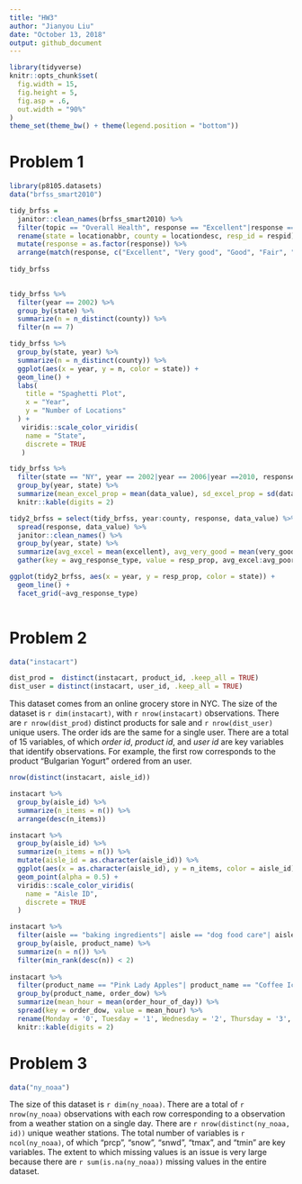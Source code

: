 ```yaml
---
title: "HW3"
author: "Jianyou Liu"
date: "October 13, 2018"
output: github_document
---
```


```r
library(tidyverse)
knitr::opts_chunk$set(
  fig.width = 15,
  fig.height = 5,
  fig.asp = .6,
  out.width = "90%"
)
theme_set(theme_bw() + theme(legend.position = "bottom"))
```

# Problem 1
```r
library(p8105.datasets)
data("brfss_smart2010")
```
```r
tidy_brfss = 
  janitor::clean_names(brfss_smart2010) %>% 
  filter(topic == "Overall Health", response == "Excellent"|response == "Very good"|response == "Good"|response == "Fair"|response == "Poor") %>% 
  rename(state = locationabbr, county = locationdesc, resp_id = respid)  %>% 
  mutate(response = as.factor(response)) %>% 
  arrange(match(response, c("Excellent", "Very good", "Good", "Fair", "Poor")))
  
tidy_brfss
  
```
```r
tidy_brfss %>% 
  filter(year == 2002) %>% 
  group_by(state) %>% 
  summarize(n = n_distinct(county)) %>% 
  filter(n == 7)
```

```r
tidy_brfss %>% 
  group_by(state, year) %>% 
  summarize(n = n_distinct(county)) %>% 
  ggplot(aes(x = year, y = n, color = state)) +
  geom_line() +
  labs(
    title = "Spaghetti Plot",
    x = "Year",
    y = "Number of Locations"
  ) +
   viridis::scale_color_viridis(
    name = "State", 
    discrete = TRUE
   )

```

```r
tidy_brfss %>% 
  filter(state == "NY", year == 2002|year == 2006|year ==2010, response == "Excellent") %>%
  group_by(year, state) %>% 
  summarize(mean_excel_prop = mean(data_value), sd_excel_prop = sd(data_value)) %>% 
  knitr::kable(digits = 2)
```
```r

tidy2_brfss = select(tidy_brfss, year:county, response, data_value) %>% 
  spread(response, data_value) %>% 
  janitor::clean_names() %>% 
  group_by(year, state) %>% 
  summarize(avg_excel = mean(excellent), avg_very_good = mean(very_good), avg_good = mean(good), avg_fair = mean(fair), avg_poor = mean(poor)) %>% 
  gather(key = avg_response_type, value = resp_prop, avg_excel:avg_poor)

ggplot(tidy2_brfss, aes(x = year, y = resp_prop, color = state)) +
  geom_line() +
  facet_grid(~avg_response_type)
  
```
# Problem 2

```r
data("instacart")

dist_prod =  distinct(instacart, product_id, .keep_all = TRUE)
dist_user = distinct(instacart, user_id, .keep_all = TRUE)
```
This dataset comes from an online grocery store in NYC. The size of the dataset is `r dim(instacart)`, with `r nrow(instacart)` observations. There are `r nrow(dist_prod)` distinct products for sale and `r nrow(dist_user)` unique users. The order ids are the same for a single user. There are a total of 15 variables, of which *order id*, *product id*, and *user id* are key variables that identify observations. For example, the first row corresponds to the product "Bulgarian Yogurt" ordered from an user.

```r
nrow(distinct(instacart, aisle_id))

instacart %>% 
  group_by(aisle_id) %>% 
  summarize(n_items = n()) %>% 
  arrange(desc(n_items))

instacart %>% 
  group_by(aisle_id) %>% 
  summarize(n_items = n()) %>%
  mutate(aisle_id = as.character(aisle_id)) %>% 
  ggplot(aes(x = as.character(aisle_id), y = n_items, color = aisle_id)) +
  geom_point(alpha = 0.5) +
  viridis::scale_color_viridis(
    name = "Aisle ID", 
    discrete = TRUE
  )

instacart %>% 
  filter(aisle == "baking ingredients"| aisle == "dog food care"| aisle == "packaged vegetables fruits") %>% 
  group_by(aisle, product_name) %>% 
  summarize(n = n()) %>% 
  filter(min_rank(desc(n)) < 2) 
  
instacart %>% 
  filter(product_name == "Pink Lady Apples"| product_name == "Coffee Ice Cream") %>% 
  group_by(product_name, order_dow) %>% 
  summarize(mean_hour = mean(order_hour_of_day)) %>% 
  spread(key = order_dow, value = mean_hour) %>% 
  rename(Monday = '0', Tuesday = '1', Wednesday = '2', Thursday = '3', Friday = '4', Saturday = '5', Sunday = '6')%>% 
  knitr::kable(digits = 2)

```

# Problem 3

```r
data("ny_noaa")
```
The size of this dataset is `r dim(ny_noaa)`. There are a total of `r nrow(ny_noaa)` observations with each row corresponding to a observation from a weather station on a single day. There are `r nrow(distinct(ny_noaa, id))` unique weather stations. The total number of variables is `r ncol(ny_noaa)`, of which "prcp", "snow", "snwd", "tmax", and "tmin" are key variables. The extent to which missing values is an issue is very large because there are `r sum(is.na(ny_noaa))` missing values in the entire dataset.
